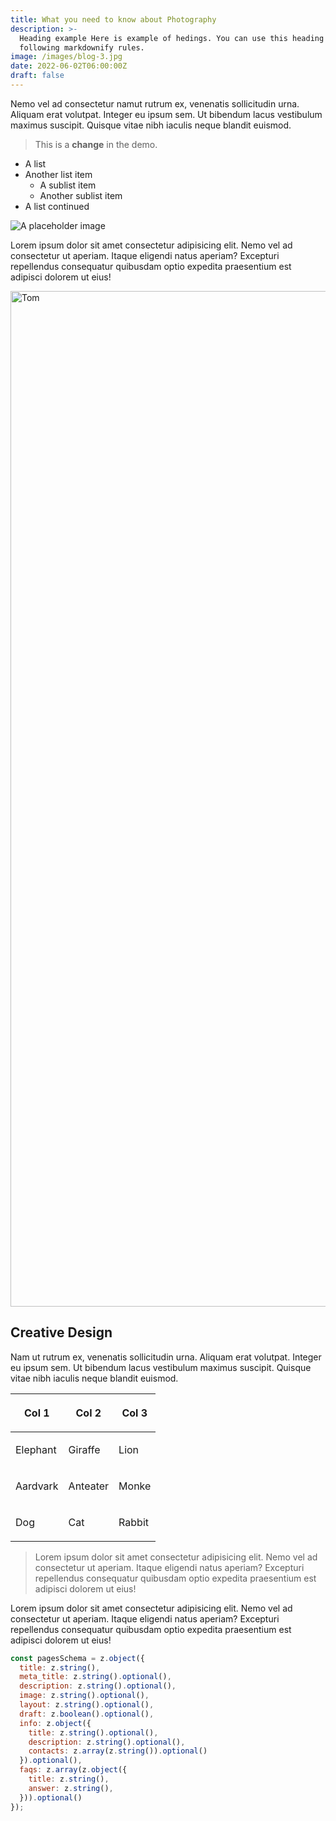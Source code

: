 ```yaml
---
title: What you need to know about Photography
description: >-
  Heading example Here is example of hedings. You can use this heading by
  following markdownify rules.
image: /images/blog-3.jpg
date: 2022-06-02T06:00:00Z
draft: false
---
```


Nemo vel ad consectetur namut rutrum ex, venenatis sollicitudin urna. Aliquam erat volutpat. Integer eu ipsum sem. Ut bibendum lacus vestibulum maximus suscipit. Quisque vitae nibh iaculis neque blandit euismod.

> This is a **change** in the demo.

* A list
* Another list item
  * A sublist item
  * Another sublist item
* A list continued

![A placeholder image](/images/blog-6.jpg)

Lorem ipsum dolor sit amet consectetur adipisicing elit. Nemo vel ad consectetur ut aperiam. Itaque eligendi natus aperiam? Excepturi repellendus consequatur quibusdam optio expedita praesentium est adipisci dolorem ut eius!

<img src="/uploads/square-portrait.png" alt="Tom" height="1625" width="1625" />

## Creative Design

Nam ut rutrum ex, venenatis sollicitudin urna. Aliquam erat volutpat. Integer eu ipsum sem. Ut bibendum lacus vestibulum maximus suscipit. Quisque vitae nibh iaculis neque blandit euismod.

<table><thead><tr><th><p>Col 1</p></th><th><p>Col 2</p></th><th><p>Col 3</p></th></tr></thead><tbody><tr><td><p>Elephant</p></td><td><p>Giraffe</p></td><td><p>Lion</p></td></tr><tr><td><p>Aardvark</p></td><td><p>Anteater</p></td><td><p>Monke</p></td></tr><tr><td><p>Dog</p></td><td><p>Cat</p></td><td><p>Rabbit</p></td></tr></tbody></table>

> Lorem ipsum dolor sit amet consectetur adipisicing elit. Nemo vel ad consectetur ut aperiam. Itaque eligendi natus aperiam? Excepturi repellendus consequatur quibusdam optio expedita praesentium est adipisci dolorem ut eius!

Lorem ipsum dolor sit amet consectetur adipisicing elit. Nemo vel ad consectetur ut aperiam. Itaque eligendi natus aperiam? Excepturi repellendus consequatur quibusdam optio expedita praesentium est adipisci dolorem ut eius!

```javascript
const pagesSchema = z.object({
  title: z.string(),
  meta_title: z.string().optional(),
  description: z.string().optional(),
  image: z.string().optional(),
  layout: z.string().optional(),
  draft: z.boolean().optional(),
  info: z.object({
    title: z.string().optional(),
    description: z.string().optional(),
    contacts: z.array(z.string()).optional()
  }).optional(),
  faqs: z.array(z.object({
    title: z.string(),
    answer: z.string(),
  })).optional()
});
```